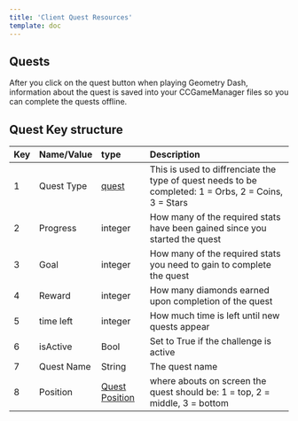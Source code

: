 ```yaml
---
title: 'Client Quest Resources'
template: doc
---
```


## Quests

After you click on the quest button when playing Geometry Dash, information about the quest is saved into your CCGameManager files so you can complete the quests offline.

## Quest Key structure

| Key | Name/Value                     | type |Description                                                      |
| :-- | :----------------------------- |:-----|:--------------------------------------------------------------- |
| 1   | Quest Type                     | [quest](enumerations.md) |This is used to diffrenciate the type of quest needs to be completed: 1 = Orbs, 2 = Coins, 3 = Stars |
| 2   | Progress                       | integer | How many of the required stats have been gained since you started the quest|
| 3   | Goal                           | integer | How many of the required stats you need to gain to complete the quest|
| 4   | Reward                         | integer | How many diamonds earned upon completion of the quest|
| 5   | time left                      | integer | How much time is left until new quests appear |
| 6   | isActive                       | Bool    | Set to True if the challenge is active |
| 7   | Quest Name                     | String  | The quest name |
| 8   | Position                       | [Quest Position](enumerations.md) | where abouts on screen the quest should be: 1 = top, 2 = middle, 3 = bottom|